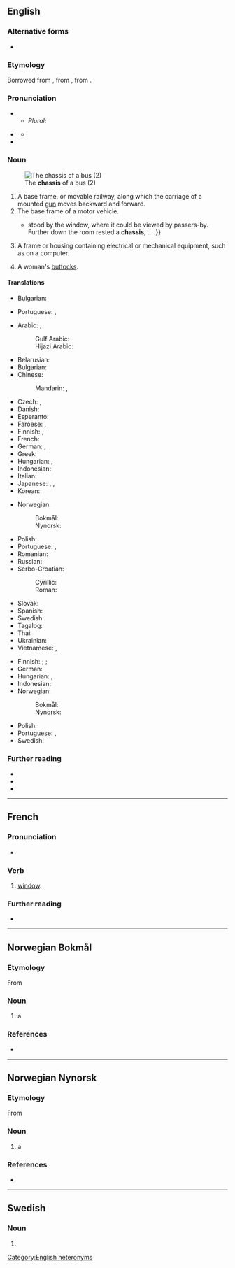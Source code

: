 {{also|Chassis|châssis}}
==English==
{{wikipedia}}

===Alternative forms===
* {{l|en|châssis}}

===Etymology===
{{root|en|ine-pro|*keh₂p-}}
Borrowed from {{bor|en|fr|châssis}}, from {{m|fr|châsse}}, from {{der|en|la|capsa||case}}.

===Pronunciation===
* {{IPA|en|/ˈt͡ʃæsi/|/ˈʃæsi/}}
** ''Plural:'' {{IPA|en|/ˈt͡ʃæsiz/|/ˈʃæsiz/}}
* {{a|Australia}} {{IPA|en|/ˈʃæzi/}}
** {{audio|en|En-au-chassis.ogg|Audio (AU)}}
* {{rhymes|en|æsi|æzi|s1=2}}

===Noun===
{{en-noun|chassis}}
[[File:Un chasis d'un bus.jpg|thumb|upright|The '''chassis''' of a bus (2) ]]
# A base frame, or movable railway, along which the carriage of a mounted [[gun]] moves backward and forward.
# The base frame of a motor vehicle.
#* {{quote-book|en|year=1913|author=[[w:Robert Barr (writer)|Robert Barr]]
|title=Lord Stranleigh Abroad
|chapter=2|url=http://openlibrary.org/works/OL1796924W
|passage=The door being open, Stranleigh walked in unannounced. A two-seated runabout{{...}}stood by the window, where it could be viewed by passers-by. Further down the room rested a '''chassis''', … .}}
# A frame or housing containing electrical or mechanical equipment, such as on a computer.
# {{lb|en|slang}} A woman's [[buttocks]].

====Translations====
{{trans-top|base frame, or movable railway}}
* Bulgarian: {{t+|bg|платформа|f}}
{{trans-mid}}
* Portuguese: {{t+|pt|chassi|m}}, {{t|pt|chassis|m-p}}
{{trans-bottom}}

{{trans-top|base frame of motor vehicle}}
* Arabic: {{t|ar|شَاصِي}}, {{t|ar|هَيْكَل|m}}
*: Gulf Arabic: {{t|afb|شاصي|m|tr=šāṣī}}
*: Hijazi Arabic: {{t|acw|شاسيه|m|tr=šāsē}}
* Belarusian: {{t|be|шасі́|n|sc=Cyrl}}
* Bulgarian: {{t+|bg|шаси́|n|sc=Cyrl}}
* Chinese:
*: Mandarin: {{t+|cmn|底盤|sc=Hani}}, {{t+|cmn|底盘|tr=dǐpán|sc=Hani}}
* Czech: {{t|cs|podvozek|m}}, {{t|cs|šasi|n}}
* Danish: {{t|da|chassis|n}}
* Esperanto: {{t|eo|ĉasio}}
* Faroese: {{t|fo|undirgrind|f}}, {{t|fo|undirstell|n}}
* Finnish: {{t+|fi|alusta}}, {{t+|fi|runko}}
* French: {{t+|fr|châssis|m}}
* German: {{t+|de|Chassis|n}}, {{t+|de|Fahrgestell|n}}
* Greek: {{t+|el|σασί|n|sc=Grek}}
* Hungarian: {{t+|hu|alváz}}, {{t+|hu|váz}}
* Indonesian: {{t+|id|sasis}}
* Italian: {{t|it|châssis|m}}
* Japanese: {{t|ja|シャシ|tr=shashi|sc=Jpan}}, {{t|ja|シャーシ|tr=shāshi|sc=Jpan}}, {{t|ja|シャシー|tr=shashī|sc=Jpan}}
* Korean: {{t|ko|섀시}}
{{trans-mid}}
* Norwegian:
*: Bokmål: {{t|nb|chassis|n}}
*: Nynorsk: {{t|nn|chassis|n}}
* Polish: {{t+|pl|podwozie|n}}
* Portuguese: {{t+|pt|chassi|m}}, {{t|pt|chassis|m|m-p}}
* Romanian: {{t+|ro|șasiu}}
* Russian: {{t+|ru|шасси́|n}}
* Serbo-Croatian:
*: Cyrillic: {{t|sh|шасија|f}}
*: Roman: {{t+|sh|šasija|f}}
* Slovak: {{t|sk|podvozok|m}}
* Spanish: {{t+|es|chasis|m}}
* Swedish: {{t+|sv|chassi|n}}
* Tagalog: {{t|tl|tsasis}}
* Thai: {{t+|th|แชสซี|tr=chaetsi}}
* Ukrainian: {{t|uk|шасі́|n|sc=Cyrl}}
* Vietnamese: {{t|vi|sát-xi}}, {{t|vi|khung gầm}}
{{trans-bottom}}

{{trans-top|frame or housing containing electrical or mechanical equipment}}
* Finnish: {{t+|fi|runko}}; {{t|fi|asennuspohja}}; {{t+|fi|räkki}}
* German: {{t+|de|Gehäuse|n}}
* Hungarian: {{t+|hu|doboz}}, {{t+|hu|keret}}
* Indonesian: {{t+|id|sasis}}
* Norwegian:
*: Bokmål: {{t|nb|chassis|n}}
*: Nynorsk: {{t|nn|chassis|n}}
{{trans-mid}}
* Polish: {{t+|pl|obudowa|f}}
* Portuguese: {{t+|pt|chassi|m}}, {{t|pt|chassis|m|m-p}}
* Swedish: {{t+|sv|chassi|n}}
{{trans-bottom}}

===Further reading===
* {{R:Webster 1913}}
* {{R:Century 1911}}
* {{R:OneLook}}

[[Category:English heteronyms]]

----

==French==

===Pronunciation===
* {{fr-IPA}}

===Verb===
{{fr-verb}}

# {{lb|fr|Canada}} [[window]].

===Further reading===
* {{R:TLFi}}

----

==Norwegian Bokmål==
{{wikipedia|lang=no}}

===Etymology===
From {{der|nb|fr|châssis}}

===Noun===
{{nb-noun-n3}}

# a {{l|en|chassis}} {{q|underframe, especially of a vehicle}}

===References===
* {{R:The Bokmål Dictionary}}

----

==Norwegian Nynorsk==

===Etymology===
From {{der|nn|fr|châssis}}

===Noun===
{{nn-noun-n1}}

# a {{l|en|chassis}} {{q|underframe}}

===References===
* {{R:The Nynorsk Dictionary}}

----

==Swedish==

===Noun===
{{head|sv|noun form}}

# {{sv-noun-form-indef-gen|chassi}}